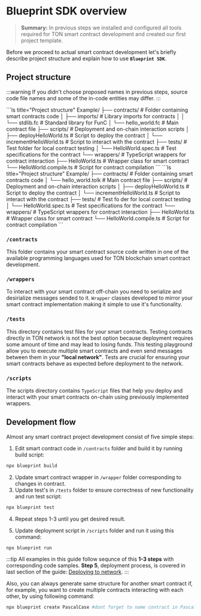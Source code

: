 
# Blueprint SDK overview

> **Summary:** In previous steps we installed and configured all tools required for TON smart contract development and created our first project template. 

Before we proceed to actual smart contract development let's briefly describe project structure and explain how to use **`Blueprint SDK`**.

## Project structure

:::warning
If you didn't choose proposed names in previous steps, source code file names and some of the in-code entities may differ.
:::


<Tabs groupId="language">
<TabItem value="FunC" label="FunC">
```ls title="Project structure"
Example/
├── contracts/           # Folder containing smart contracts code
│   ├── imports/         # Library imports for contracts
│   │   └── stdlib.fc    # Standard library for FunC
│   └── hello_world.fc   # Main contract file
├── scripts/             # Deployment and on-chain interaction scripts
│   ├── deployHelloWorld.ts     # Script to deploy the contract
│   └── incrementHelloWorld.ts  # Script to interact with the contract
├── tests/               # Test folder for local contract testing
│   └── HelloWorld.spec.ts      # Test specifications for the contract
└── wrappers/            # TypeScript wrappers for contract interaction
    ├── HelloWorld.ts           # Wrapper class for smart contract
    └── HelloWorld.compile.ts   # Script for contract compilation
```
</TabItem>
<TabItem value="Tolk" label="Tolk">
```ls title="Project structure"
Example/
├── contracts/           # Folder containing smart contracts code
│   └── hello_world.tolk # Main contract file
├── scripts/             # Deployment and on-chain interaction scripts
│   ├── deployHelloWorld.ts     # Script to deploy the contract
│   └── incrementHelloWorld.ts  # Script to interact with the contract
├── tests/               # Test fo der for local contract testing
│   └── HelloWorld.spec.ts      # Test specifications for the contract
└── wrappers/            # TypeScript wrappers for contract interaction
    ├── HelloWorld.ts           # Wrapper class for smart contract
    └── HelloWorld.compile.ts   # Script for contract compilation
```
</TabItem>
</Tabs>

### `/contracts`

This folder contains your smart contract source code written in one of the available programming languages used for TON blockchain smart contract development.

### `/wrappers`

To interact with your smart contract off-chain you need to serialize and desirialize messages sended to it. `Wrapper` classes developed to mirror your smart contract implementation making it simple to use it's functionality.

### `/tests`

This directory contains test files for your smart contracts. Testing contracts directly in TON network is not the best option because deployment requires some amount of time and may lead to losing funds. This testing playground allow you to execute multiple smart contracts and even send messages between them in your **"local network"**. Tests are crucial for ensuring your smart contracts behave as expected before deployment to the network.

### `/scripts`

The scripts directory contains `TypeScript` files that help you deploy and interact with your smart contracts on-chain using previously implemented wrappers.

## Development flow

Almost any smart contract project development consist of five simple steps:

 1. Edit smart contract code in `/contracts` folder and build it by running build script:

```bash
npx blueprint build
```

 2. Update smart contract wrapper in `/wrapper` folder corresponding to changes in contract.
 3. Update test's in `/tests` folder to ensure correctness of new functionality and run test script:

```bash
npx blueprint test
```

 4. Repeat steps 1-3 until you get desired result.

 5. Update deployment script in `/scripts` folder and run it using this command:

```bash
npx blueprint run
```

:::tip
All examples in this guide follow sequnce of this **1-3 steps** with corresponding code samples. **Step 5**, deployment process, is covered in last section of the guide: [Deploying to network](/v3/guidelines/quick-start/developing-smart-contracts/deploying-to-network).
:::

Also, you can always generate same structure for another smart contract if, for example, you want to create multiple contracts interacting with each other, by using following command:

```bash
npx blueprint create PascalCase #dont forget to name contract in PascalCase
```

